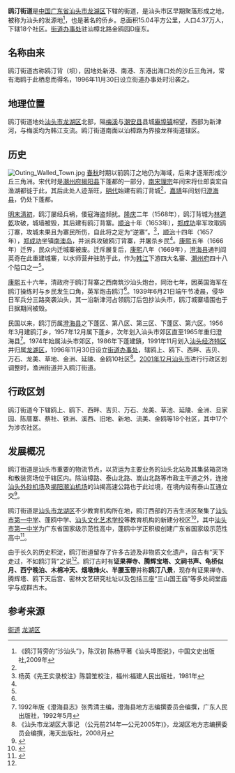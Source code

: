 {{中国乡级行政区
| 行政区全称 = 欧汀街道
| 景观照片文件名 = Zhengguo_Temple_at_Shantou.jpg
| 景观照片描述 = 欧汀八景之证果禅寺
| 汉语拼音 = ōutīng
| 通用拼音 = outing
| 注音符號 = ㄡ ㄊㄧㄥ
| 其它标音类型1 =
| 其它标音1 =
| 其它标音类型2 =
| 其它标音2 =
| 其它语言类型1 = 英语
| 其它语言地名1 = Outing Subdistict
| 其它语言类型2 =
| 其它语言地名2 =
| 上级行政区 = [[广东省|广东省]][[汕头市|汕头市]][[龙湖区|龙湖区]]
| 行政区类别 = [[街道|街道]]
| 行政区划代码 = 440507005
| 地理坐标 = 
| 总面积 = 15.04
| 户籍人口 =
| 户籍人口年份 =
| 常住人口 = 43676<ref>{{cite web|language=zh-hans|url=http://sttj.shantou.gov.cn/tjsj/tjnj2010/2/rk_.htm|title=汕头市2009年各区县分街道、镇户数与人口|publisher=汕头市统计局|accessdate=2012-01-04|archive-url=https://web.archive.org/web/20140223180324/http://sttj.shantou.gov.cn/tjsj/tjnj2010/2/rk_.htm|archive-date=2014-02-23|dead-url=yes}}</ref>
| 常住人口年份 =2009
| 人口密度 =
| 行政区划 = 18个社区
| 官方网站 = http://www.2000.gov.cn/
| 政府驻地 = 汕樟北路金鸥园D座东（属鸥上社区）
| 邮政编码 = 515041
| 毗邻行政区 = 潮安县庵埠镇<br />汕头市:<br />金平区 广厦街道 岐山街道 广厦街道<br />龙湖区 龙祥街道 外砂镇
| 位置图文件名 = Location_of_Outing_Subdistrict_in_Longhu_District_of_Shantou.svg
| 位置图描述 = 鸥汀街道在汕头市龙湖区的位置
}}
'''鸥汀街道'''是[[中国|中国]][[广东省|广东省]][[汕头市|汕头市]][[龙湖区|龙湖区]]下辖的街道，是汕头市区早期聚落形成之地，被称为汕头的发源地<ref name="图说">《鸥汀背旁的“沙汕头”》，陈汉初 陈杨平著《汕头埠图说》，中国文史出版社,2009年</ref>，也是著名的侨乡。总面积15.04平方公里，人口4.37万人，下辖18个社区。[[街道办事处|街道办事处]]驻汕樟北路金鸥园D座东。

== 名称由来 ==
鸥汀街道古称鸥汀背（坝），因地处新港、南港、东港出海口处的沙丘三角洲，常有海鸥于此栖息而得名，1996年11月30日设立街道办事处时沿袭之。

== 地理位置 ==
鸥汀街道地处[[汕头市|汕头市]][[龙湖区|龙湖区]]北部，隔[[梅溪|梅溪]]与[[潮安县|潮安县]]县城[[庵埠镇|庵埠镇]]相望，西部为新津河，与梅溪均为韩江支流。鸥汀街道南面以汕樟路为界接龙祥街道辖区。

== 历史 ==
[[File:Outing_Walled_Town.jpg|thumb]]
[[春秋|春秋]]时期以前鸥汀之地仍为海域，后来才逐渐形成沙丘三角洲。宋代时是[[潮州府|潮州府]][[揭阳县|揭阳县]]下蓬都的一部分，[[南宋|南宋]][[理宗|理宗]]年间宋将仕郎袁宏自渔湖都徙于此，其后此处人迹渐旺，[[明代|明代]]始建有鸥汀背城<ref name="图说"/>，[[嘉靖|嘉靖]]年间划归[[澄海县|澄海县]]，仍处下蓬都。

[[明末|明末]][[清初|清初]]，鸥汀屡经兵祸，倭寇海盗频扰。[[隆庆_(明朝)|隆庆]]二年（1568年），鸥汀背城为[[林道乾|林道乾]]攻破，城墙被毁，其后建有鸥汀背寨。[[顺治|顺治]]十年（1653年），[[郑成功|郑成功]]率军攻取鸥汀寨，攻城未果且为寨民所伤，自此将之定为“逆寨”。<ref name='郑氏'>杨英《先王实录校注》陈碧笙校注，福州:福建人民出版社，1981年</ref>，[[顺治|顺治]]十四年（1657年），[[郑成功|郑成功]]坐镇[[南澳岛|南澳岛]]，并派兵攻破鸥汀背寨，并屠杀乡民<ref name='郑氏'/>。[[康熙|康熙]]五年（1666年）迁界，民众内迁城寨被废。迁斥展复后，[[康熙|康熙]]八年（1669年），[[澄海县|澄海县]]通判阎英奇在此重建城寨，以水师营弁驻防于此，作为[[韩江|韩江]]下游四大名寨、[[潮州府|潮州府]]四十八个隘口之一<ref name="图说"/>。

[[康熙|康熙]]五十六年，清政府于鸥汀背寨之西南筑沙汕头炮台，同治七年，因英国海军在鸥汀操练时与乡民发生口角，英军炮击鸥汀<ref name="图说"/>。1939年6月21日端午节凌晨，侵华日军兵分三路突袭汕头，其一沿新津河占领鸥汀后包抄汕头市，鸥汀城寨墙围也于日据期间被毁。

民国以来，鸥汀历属[[澄海县|澄海县]]之下蓬区、第八区、第三区、下蓬区、第六区。1956年3月建鸥汀乡，1957年12月属下蓬乡，次年划入汕头市郊区直至1965年重归澄海县<ref>1992年版《澄海县志》张秀清主编，澄海县地方志编撰委员会编撰，广东人民出版社，1992年5月</ref>。1974年始属汕头市郊区，1986年下蓬建鎮，1991年11月划入[[汕头经济特区|汕头经济特区]]并归属[[龙湖区|龙湖区]]，1996年11月30日设立[[街道办事处|街道办事处]]，辖鸥上、鸥下、西畔、吉贝、万石、龙美、草地、金洲、延陵、金鸥10社区<ref>《汕头市龙湖区大事记 （公元前214年—公元2005年)》，龙湖区地方志编撰委员会编撰，海天出版社，2008月</ref>。[[2001年12月|2001年12月]][[汕头市|汕头市]]进行行政区划调整时，渔洲街道并入鸥汀街道。

== 行政区划 ==
鸥汀街道今下辖鸥上、鸥下、西畔、吉贝、万石、龙美、草池、延陵、金洲、旦家园、陈厝寨、蔡社、铁洲、溪西、旧地、新地、流美、金鸥等18个社区，其中17个为涉农社区。

== 发展概况 ==
鸥汀街道是汕头市重要的物流节点，以货运为主要业务的汕头北站及其集装箱货场和散装货场位于辖区内。除汕樟路、泰山北路、嵩山北路等市政主干道之外，连接[[汕头外砂机场|汕头外砂机场]]及[[揭阳潮汕机场|揭阳潮汕机场]]的汕揭高速公路也于此过境，在境内设有泰山互通立交<ref>{{cite web|language=zh-hans|url=http://www.cyxxg.com/news/cs/301231316478.html|title=汕揭高速汕头段年底前开工建设 经过月浦鸥汀外砂等14个村居|publisher=汕头日报|accessdate=2008-05-30}}{{dead link|date=2018年5月 |bot=InternetArchiveBot |fix-attempted=yes }}</ref>。

鸥汀街道是[[汕头市|汕头市]][[龙湖区|龙湖区]]不少教育机构所在地，鸥汀西部的万吉生活区聚集了[[汕头市第一中学|汕头市第一中学]]、蓬鸥中学、[[汕头文化艺术学校|汕头文化艺术学校]]等教育机构的新建分校区<ref>{{cite web|language=zh-hans|url=http://www.dahuawang.com/localnews/showlocal.asp?no=85346|title=新校区纷纷落户，新学校带旺龙湖万吉生活区|publisher=大华网|accessdate=2007-02-28|deadurl=yes|archiveurl=https://web.archive.org/web/20140304034227/http://www.dahuawang.com/localnews/showlocal.asp?no=85346|archivedate=2014-03-04}}</ref>，其中[[汕头市第一中学|汕头市第一中学]]为广东省国家级示范性高中，蓬鸥中学正积极创建广东省国家级示范性高中<ref>{{cite web|language=zh-hans|url=http://www.dahuawang.com/gundong/showfirst1.asp?CNo=1101&Id=42438|title=蓬鸥中学师生迁进新校区|publisher=大华网|accessdate=2011-08-30|archive-date=2014-03-04|archive-url=https://web.archive.org/web/20140304034229/http://www.dahuawang.com/gundong/showfirst1.asp?CNo=1101&Id=42438|dead-url=no}}</ref>。

由于长久的历史积淀，鸥汀街道留存了许多古迹及非物质文化遗产，自古有“天下走过，不如鸥汀背”之说<ref name="图说"/>。鸥汀古时有'''证果禅寺、腾辉宝塔、文祠书声、龟桥似月、西宁晚泊、木棉冲天、烟墩烽火、半腰玉带'''并称'''鸥汀八景'''，现存有证果禅寺、腾辉塔、鸥下天后宫、密林文艺研究社址以及包括三座“三山国王庙”等多处祠堂庙宇与成群古木。

== 参考来源 ==
{{reflist}}

{{汕头市龙湖区行政区划}}

[[Category:龙湖区行政区划|街道]]
[[Category:汕头街道_(行政区划)|龙湖区]]